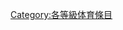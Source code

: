 {{Articles by Quality| topic=体育|project=体育|format=toc}}
{{Wikipedia category}}
{{emptycat}}
[[Category:各等級体育條目|Category:各等級体育條目]]